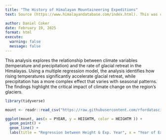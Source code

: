 ```yaml
---
title: "The History of Himalayan Mountaineering Expeditions"
text: Source (https://www.himalayandatabase.com/index.html). This was created by the Himalayan Database, a Non-Profit in Ann Arbor, MI.

author: Daniel Coker
date: February 19, 2025 
format: html
execute:
  warning: false
  message: false
---
```


This analysis explores the relationship between climate variables (temperature and precipitation) and the rate of glacial retreat in the Himalayas. Using a multiple regression model, the analysis identifies how rising temperatures significantly accelerate glacial retreat, while precipitation has a more complex effect that varies with seasonal patterns. The findings highlight the critical impact of climate change on the region's glaciers.



```r
library(tidyverse)

mount <- readr::read_csv("https://raw.githubusercontent.com/rfordatascience/tidytuesday/refs/heads/main/data/2025/2025-01-21/peaks_tidy.csv")

ggplot(mount, aes(x = PYEAR, y = HEIGHTM, color = HEIGHTM )) + 
  geom_point() + 
  geom_line() + 
  labs(title = "Regression between Height & Exp. Year", x = "Year of Expedition", y = "Max Height in Meter")



```

